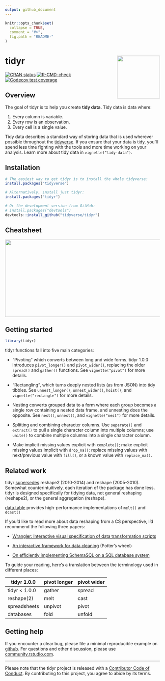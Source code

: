 ```yaml
---
output: github_document
---
```


<!-- README.md is generated from README.Rmd. Please edit that file -->

```r
knitr::opts_chunk$set(
  collapse = TRUE,
  comment = "#>",
  fig.path = "README-"
)
```

# tidyr <a href='https://tidyr.tidyverse.org'><img src='man/figures/logo.png' align="right" height="139" /></a>

<!-- badges: start -->
[![CRAN status](https://www.r-pkg.org/badges/version/tidyr)](https://cran.r-project.org/package=tidyr)
[![R-CMD-check](https://github.com/tidyverse/tidyr/actions/workflows/R-CMD-check.yaml/badge.svg)](https://github.com/tidyverse/tidyr/actions/workflows/R-CMD-check.yaml)
[![Codecov test coverage](https://codecov.io/gh/tidyverse/tidyr/branch/main/graph/badge.svg)](https://app.codecov.io/gh/tidyverse/tidyr?branch=main)
<!-- badges: end -->
  
## Overview

The goal of tidyr is to help you create __tidy data__. Tidy data is data where:

1. Every column is variable.
1. Every row is an observation.
1. Every cell is a single value.

Tidy data describes a standard way of storing data that is used wherever possible throughout the [tidyverse](https://www.tidyverse.org/). If you ensure that your data is tidy, you'll spend less time fighting with the tools and more time working on your analysis. Learn more about tidy data in `vignette("tidy-data")`.

## Installation

```r
# The easiest way to get tidyr is to install the whole tidyverse:
install.packages("tidyverse")

# Alternatively, install just tidyr:
install.packages("tidyr")

# Or the development version from GitHub:
# install.packages("devtools")
devtools::install_github("tidyverse/tidyr")
```

## Cheatsheet

<a href="https://github.com/rstudio/cheatsheets/blob/master/tidyr.pdf"><img src="https://raw.githubusercontent.com/rstudio/cheatsheets/master/pngs/thumbnails/tidyr-thumbs.png" width="630" height="252"/></a>  

## Getting started

```r
library(tidyr)
```

tidyr functions fall into five main categories:

* "Pivoting" which converts between long and wide forms. tidyr 1.0.0 
  introduces `pivot_longer()` and `pivot_wider()`, replacing the older 
  `spread()` and `gather()` functions. See `vignette("pivot")` for more 
  details.
  
* "Rectangling", which turns deeply nested lists (as from JSON) into tidy
  tibbles. See `unnest_longer()`, `unnest_wider()`, `hoist()`, and 
  `vignette("rectangle")` for more details.
  
* Nesting converts grouped data to a form where each group becomes a
  single row containing a nested data frame, and unnesting does the opposite.
  See `nest()`, `unnest()`, and  `vignette("nest")` for more details.

* Splitting and combining character columns. Use `separate()` and `extract()` 
  to pull a single character column into multiple columns; use `unite()` to
  combine multiple columns into a single character column.

* Make implicit missing values explicit with `complete()`; make explicit 
  missing values implicit with `drop_na()`; replace missing values with
  next/previous value with `fill()`, or a known value with `replace_na()`.

## Related work

tidyr [supersedes](https://lifecycle.r-lib.org/articles/stages.html#superseded) reshape2 (2010-2014) and reshape (2005-2010). Somewhat counterintuitively, each iteration of the package has done less. tidyr is designed specifically for tidying data, not general reshaping (reshape2), or the general aggregation (reshape). 

[data.table](https://rdatatable.gitlab.io/data.table) provides high-performance implementations of `melt()` and `dcast()`

If you'd like to read more about data reshaping from a CS perspective, I'd recommend the following three papers:

* [Wrangler: Interactive visual specification of data transformation scripts](http://vis.stanford.edu/papers/wrangler)

* [An interactive framework for data cleaning](https://www2.eecs.berkeley.edu/Pubs/TechRpts/2000/CSD-00-1110.pdf) (Potter's wheel)

* [On efficiently implementing SchemaSQL on a SQL database system](https://www.vldb.org/conf/1999/P45.pdf)

To guide your reading, here's a translation between the terminology used in different places:

| tidyr 1.0.0       | pivot longer | pivot wider |
|-------------------|--------------|-------------|
| tidyr < 1.0.0     | gather       | spread      |
| reshape(2)        | melt         | cast        |
| spreadsheets      | unpivot      | pivot       | 
| databases         | fold         | unfold      |

## Getting help

If you encounter a clear bug, please file a minimal reproducible example on [github](https://github.com/tidyverse/tidyr/issues). For questions and other discussion, please use [community.rstudio.com](https://community.rstudio.com/).

---

Please note that the tidyr project is released with a [Contributor Code of Conduct](https://tidyr.tidyverse.org/CODE_OF_CONDUCT.html). By contributing to this project, you agree to abide by its terms.
